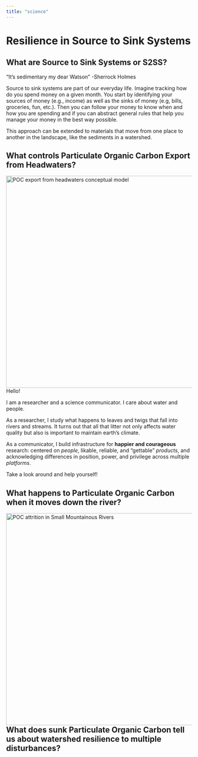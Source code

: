 ```yaml
---
title: "science"
---
```



# Resilience in Source to Sink Systems

## What are Source to Sink Systems or S2SS?

"It's sedimentary my dear Watson" -Sherrock Holmes

Source to sink systems are part of our everyday life. Imagine tracking how do you spend money on a given month. You start by identifying your sources of money (e.g., income) as well as the sinks of money (e.g, bills, groceries, fun, etc.). Then you can follow your money to know when and how you are spending and if you can abstract general rules that help you manage your money in the best way possible. 

This approach can be extended to materials that move from one place to another in the landscape, like the sediments in a watershed. 

## What controls Particulate Organic Carbon Export from Headwaters?

<img src="https://raw.githubusercontent.com/guerrero-fj/my-website/main/assets/hja.png" alt="POC export from headwaters conceptual model" style="float: left; margin: 0 75px 0 0;" width="575"/>


Hello!

I am a researcher and a science communicator. I care about water and people.

As a researcher, I study what happens to leaves and twigs that fall into rivers and streams. It turns out that all that litter not only affects water quality but also is important to maintain earth's climate.

As a communicator, I build infrastructure for **happier and courageous** research: centered on *people*,  likable, reliable, and "gettable" *products*, and acknowledging differences in position, power, and privilege across multiple *platforms*.

Take a look around and help yourself!

## What happens to Particulate Organic Carbon when it moves down the river?

<img src="https://raw.githubusercontent.com/guerrero-fj/my-website/main/assets/alsea_attrition.png" alt="POC attrition in Small Mountainous Rivers" style="float: left; margin: 0 75px 0 0;" width="575"/>

## What does sunk Particulate Organic Carbon tell us about watershed resilience to multiple disturbances?


